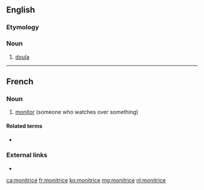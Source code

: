 ==English==

===Etymology===
{{etyl|fr|en}}

===Noun===
{{en-noun}}

# [[doula]] {{qualifier|one who provides support during pregnancy and childbirth|lang=en}}

----

==French==

===Noun===
{{fr-noun|f}}

# [[monitor]] (someone who watches over something)

====Related terms====
* {{l|fr|moniteur}}

===External links===
* {{R:TLFi}}

[[ca:monitrice]]
[[fr:monitrice]]
[[ko:monitrice]]
[[mg:monitrice]]
[[nl:monitrice]]
